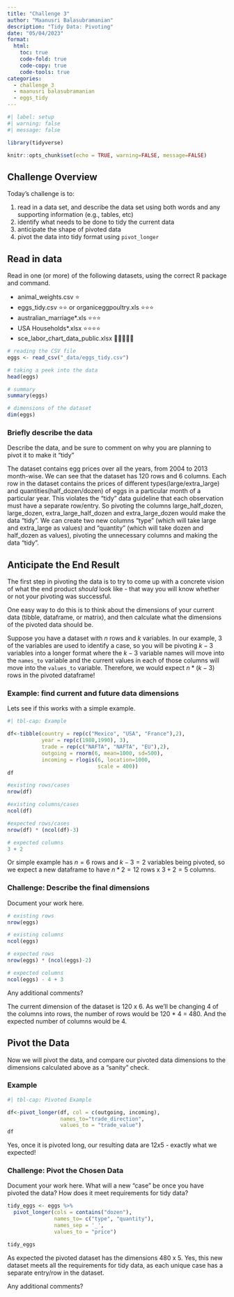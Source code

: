 ```yaml
---
title: "Challenge 3"
author: "Maanusri Balasubramanian"
description: "Tidy Data: Pivoting"
date: "05/04/2023"
format:
  html:
    toc: true
    code-fold: true
    code-copy: true
    code-tools: true
categories:
  - challenge_3
  - maanusri balasubramanian
  - eggs_tidy
---
```


```r
#| label: setup
#| warning: false
#| message: false

library(tidyverse)

knitr::opts_chunk$set(echo = TRUE, warning=FALSE, message=FALSE)
```

## Challenge Overview

Today's challenge is to:

1.  read in a data set, and describe the data set using both words and any supporting information (e.g., tables, etc)
2.  identify what needs to be done to tidy the current data
3.  anticipate the shape of pivoted data
4.  pivot the data into tidy format using `pivot_longer`

## Read in data

Read in one (or more) of the following datasets, using the correct R package and command.

-   animal_weights.csv ⭐
-   eggs_tidy.csv ⭐⭐ or organiceggpoultry.xls ⭐⭐⭐
-   australian_marriage\*.xls ⭐⭐⭐
-   USA Households\*.xlsx ⭐⭐⭐⭐
-   sce_labor_chart_data_public.xlsx 🌟🌟🌟🌟🌟

```r
# reading the CSV file
eggs <- read_csv("_data/eggs_tidy.csv")

# taking a peek into the data 
head(eggs)

# summary
summary(eggs)

# dimensions of the dataset
dim(eggs)
```

### Briefly describe the data

Describe the data, and be sure to comment on why you are planning to pivot it to make it "tidy"

The dataset contains egg prices over all the years, from 2004 to 2013 month-wise. We can see that the dataset has 120 rows and 6 columns. Each row in the dataset contains the prices of different types(large/extra_large) and quantities(half_dozen/dozen) of eggs in a particular month of a particular year. This violates the "tidy" data guideline that each observation must have a separate row/entry. So pivoting the columns large_half_dozen, large_dozen, extra_large_half_dozen and extra_large_dozen would make the data "tidy". We can create two new columns "type" (which will take large and extra_large as values) and "quantity" (which will take dozen and half_dozen as values), pivoting the unnecessary columns and making the data "tidy".

## Anticipate the End Result

The first step in pivoting the data is to try to come up with a concrete vision of what the end product *should* look like - that way you will know whether or not your pivoting was successful.

One easy way to do this is to think about the dimensions of your current data (tibble, dataframe, or matrix), and then calculate what the dimensions of the pivoted data should be.

Suppose you have a dataset with $n$ rows and $k$ variables. In our example, 3 of the variables are used to identify a case, so you will be pivoting $k-3$ variables into a longer format where the $k-3$ variable names will move into the `names_to` variable and the current values in each of those columns will move into the `values_to` variable. Therefore, we would expect $n * (k-3)$ rows in the pivoted dataframe!

### Example: find current and future data dimensions

Lets see if this works with a simple example.

```r
#| tbl-cap: Example

df<-tibble(country = rep(c("Mexico", "USA", "France"),2),
           year = rep(c(1980,1990), 3), 
           trade = rep(c("NAFTA", "NAFTA", "EU"),2),
           outgoing = rnorm(6, mean=1000, sd=500),
           incoming = rlogis(6, location=1000, 
                             scale = 400))
df

#existing rows/cases
nrow(df)

#existing columns/cases
ncol(df)

#expected rows/cases
nrow(df) * (ncol(df)-3)

# expected columns 
3 + 2
```

Or simple example has $n = 6$ rows and $k - 3 = 2$ variables being pivoted, so we expect a new dataframe to have $n * 2 = 12$ rows x $3 + 2 = 5$ columns.

### Challenge: Describe the final dimensions

Document your work here.

```r
# existing rows
nrow(eggs)

# existing columns
ncol(eggs)

# expected rows
nrow(eggs) * (ncol(eggs)-2)

# expected columns
ncol(eggs) - 4 + 3
```
Any additional comments?

The current dimension of the dataset is 120 x 6. As we'll be changing 4 of the columns into rows, the number of rows would be 120 * 4 = 480. And the expected number of columns would be 4.

## Pivot the Data

Now we will pivot the data, and compare our pivoted data dimensions to the dimensions calculated above as a "sanity" check.

### Example

```r
#| tbl-cap: Pivoted Example

df<-pivot_longer(df, col = c(outgoing, incoming),
                 names_to="trade_direction",
                 values_to = "trade_value")
df
```

Yes, once it is pivoted long, our resulting data are $12x5$ - exactly what we expected!

### Challenge: Pivot the Chosen Data

Document your work here. What will a new "case" be once you have pivoted the data? How does it meet requirements for tidy data?

```r
tidy_eggs <- eggs %>%
  pivot_longer(cols = contains("dozen"),
               names_to= c("type", "quantity"),
               names_sep = '_',
               values_to = "price")

tidy_eggs
```

As expected the pivoted dataset has the dimensions 480 x 5. Yes, this new dataset meets all the requirements for tidy data, as each unique case has a separate entry/row in the dataset. 

Any additional comments?
